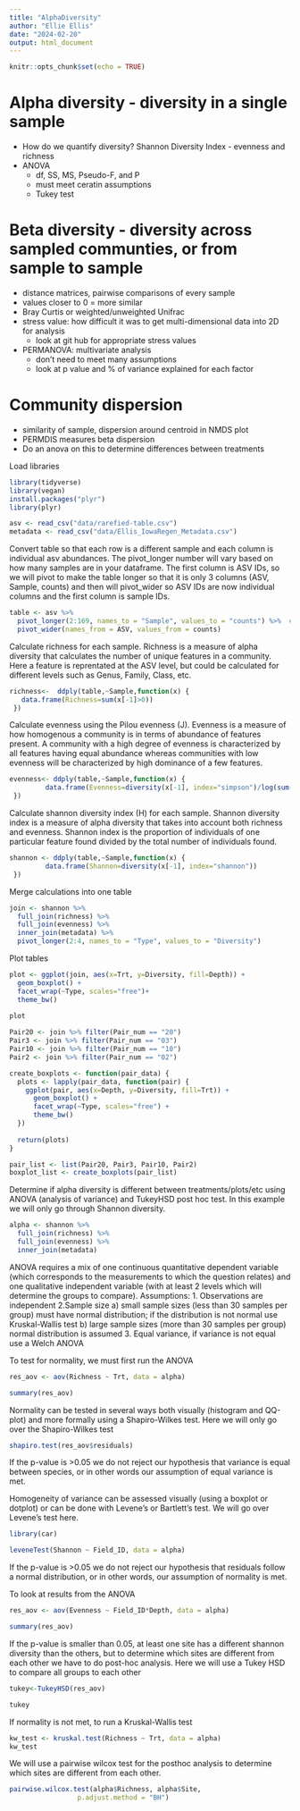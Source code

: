 ```yaml
---
title: "AlphaDiversity"
author: "Ellie Ellis"
date: "2024-02-20"
output: html_document
---
```


```r
knitr::opts_chunk$set(echo = TRUE)
```

# Alpha diversity - diversity in a single sample
- How do we quantify diversity? Shannon Diversity Index - evenness and richness 
- ANOVA 
  - df, SS, MS, Pseudo-F, and P 
  - must meet ceratin assumptions
  - Tukey test

# Beta diversity - diversity across sampled communties, or from sample to sample
- distance matrices, pairwise comparisons of every sample
- values closer to 0 = more similar 
- Bray Curtis or weighted/unweighted Unifrac
- stress value: how difficult it was to get multi-dimensional data into 2D for analysis
  - look at git hub for appropriate stress values 
- PERMANOVA: multivariate analysis
  - don't need to meet many assumptions
  - look at p value and % of variance explained for each factor
  
# Community dispersion 
  - similarity of sample, dispersion around centroid in NMDS plot 
  - PERMDIS measures beta dispersion 
  - Do an anova on this to determine differences between treatments 




Load libraries
```r
library(tidyverse)
library(vegan)
install.packages("plyr")
library(plyr)
```

```r
asv <- read_csv("data/rarefied-table.csv")
metadata <- read_csv("data/Ellis_IowaRegen_Metadata.csv")
```


Convert table so that each row is a different sample and each column is individual asv abundances. The pivot_longer number will vary based on how many samples are in your dataframe. The first column is ASV IDs, so we will pivot to make the table longer so that it is only 3 columns (ASV, Sample, counts) and then will pivot_wider so ASV IDs are now individual columns and the first column is sample IDs.
```r
table <- asv %>%
  pivot_longer(2:169, names_to = "Sample", values_to = "counts") %>%  # 169 is # of columns in my table, change based on your data
  pivot_wider(names_from = ASV, values_from = counts)
```

Calculate richness for each sample. Richness is a measure of alpha diversity that calculates the number of unique features in a community. Here a feature is reprentated at the ASV level, but could be calculated for different levels such as Genus, Family, Class, etc.
```r
richness<-  ddply(table,~Sample,function(x) {
   data.frame(Richness=sum(x[-1]>0))
 })
```

Calculate evenness using the Pilou evenness (J). Evenness is a measure of how homogenous a community is in terms of abundance of features present. A community with a high degree of evenness is characterized by all features having equal abundance whereas communities with low evenness will be characterized by high dominance of a few features.
```r
evenness<- ddply(table,~Sample,function(x) {
         data.frame(Evenness=diversity(x[-1], index="simpson")/log(sum(x[-1]>0)))
 })
```


Calculate shannon diversity index (H) for each sample. Shannon diversity index is a measure of alpha diversity that takes into account both richness and evenness. Shannon index is the proportion  of individuals of one particular feature found  divided by the total number of individuals found.
```r
shannon <- ddply(table,~Sample,function(x) {
         data.frame(Shannon=diversity(x[-1], index="shannon"))
 })

```


Merge calculations into one table
```r
join <- shannon %>% 
  full_join(richness) %>% 
  full_join(evenness) %>% 
  inner_join(metadata) %>% 
  pivot_longer(2:4, names_to = "Type", values_to = "Diversity")
```

Plot tables
```r
plot <- ggplot(join, aes(x=Trt, y=Diversity, fill=Depth)) +
  geom_boxplot() +
  facet_wrap(~Type, scales="free")+
  theme_bw()
   
plot
```

```r
Pair20 <- join %>% filter(Pair_num == "20")
Pair3 <- join %>% filter(Pair_num == "03")
Pair10 <- join %>% filter(Pair_num == "10")
Pair2 <- join %>% filter(Pair_num == "02")

create_boxplots <- function(pair_data) {
  plots <- lapply(pair_data, function(pair) {
    ggplot(pair, aes(x=Depth, y=Diversity, fill=Trt)) +
      geom_boxplot() +
      facet_wrap(~Type, scales="free") +
      theme_bw()
  })
  
  return(plots)
}

pair_list <- list(Pair20, Pair3, Pair10, Pair2)
boxplot_list <- create_boxplots(pair_list)

```


Determine if alpha diversity is different between treatments/plots/etc using ANOVA (analysis of variance) and TukeyHSD post hoc test. In this example we will only go through Shannon diversity.

```r
alpha <- shannon %>% 
  full_join(richness) %>% 
  full_join(evenness) %>% 
  inner_join(metadata) 
```

ANOVA requires a mix of one continuous quantitative dependent variable (which corresponds to the measurements to which the question relates) and one qualitative independent variable (with at least 2 levels which will determine the groups to compare).
Assumptions:
  1. Observations are independent
  2.Sample size
      a) small sample sizes (less than 30 samples per group) must have normal distribution; if               the distribution is not normal use Kruskal-Wallis test
      b) large sample sizes (more than 30 samples per group) normal distribution is assumed
  3. Equal variance, if variance is not equal use a Welch ANOVA
  
To test for normality, we must first run the ANOVA
```r
res_aov <- aov(Richness ~ Trt, data = alpha)

summary(res_aov)
```

Normality can be tested in several ways both visually (histogram and QQ-plot) and more formally using a Shapiro-Wilkes test. Here we will only go over the Shapiro-Wilkes test
```r
shapiro.test(res_aov$residuals)
```

If the p-value is >0.05 we do not reject our hypothesis that variance is equal between species, or in other words our assumption of equal variance is met.

Homogeneity of variance can be assessed visually (using a boxplot or dotplot) or can be done with Levene’s or Bartlett’s test. We will go over Levene's test here.
```r
library(car)

leveneTest(Shannon ~ Field_ID, data = alpha)
```
If the p-value is >0.05 we do not reject our hypothesis that residuals follow a normal distribution, or in other words, our assumption of normality is met.


To look at results from the ANOVA
```r
res_aov <- aov(Evenness ~ Field_ID*Depth, data = alpha)

summary(res_aov)
```


If the p-value is smaller than 0.05, at least one site has a different shannon diversity than the others, but to determine which sites are different from each other we have to do post-hoc analysis. Here we will use a Tukey HSD to compare all groups to each other
```r
tukey<-TukeyHSD(res_aov)

tukey
```


If normality is not met, to run a Kruskal-Wallis test
```r
kw_test <- kruskal.test(Richness ~ Trt, data = alpha)
kw_test
```

We will use a pairwise wilcox test for the posthoc analysis to determine which sites are different from each other.
```r
pairwise.wilcox.test(alpha$Richness, alpha$Site,
                 p.adjust.method = "BH")
```


